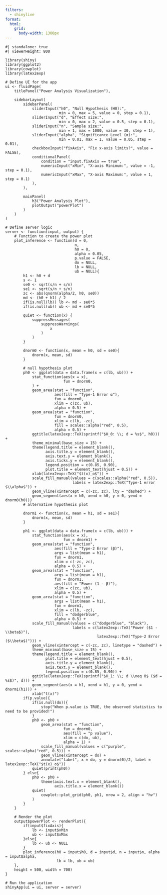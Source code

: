 ```yaml
---
filters: 
  - shinylive
format:
  html:
    grid: 
      body-width: 1300px
---
```


```shinylive-r
#| standalone: true
#| viewerHeight: 800

library(shiny)
library(ggplot2)
library(cowplot)
library(latex2exp)

# Define UI for the app
ui <- fluidPage(
    titlePanel("Power Analysis Visualization"),
    
    sidebarLayout(
        sidebarPanel(
            sliderInput("h0", "Null Hypothesis (H0):", 
                        min = 0, max = 5, value = 0, step = 0.1),
            sliderInput("d", "Effect size:", 
                        min = 0, max = 2, value = 0.5, step = 0.1),
            sliderInput("n", "Sample size:", 
                        min = 1, max = 1000, value = 30, step = 1),
            sliderInput("alpha", "Significance Level (α):", 
                        min = 0.01, max = 1, value = 0.05, step = 0.01),
            checkboxInput("fixAxis", "Fix x-axis limits?", value = FALSE),
            conditionalPanel(
                condition = "input.fixAxis == true",
                numericInput("xMin", "X-axis Minimum:", value = -1, step = 0.1),
                numericInput("xMax", "X-axis Maximum:", value = 1, step = 0.1)
            ),
        ),
        
        mainPanel(
            h3("Power Analysis Plot"),
            plotOutput("powerPlot")
        )
    )
)

# Define server logic
server <- function(input, output) {
    # Function to create the power plot
    plot_inference <- function(d = 0,
                               n,
                               h0 = 0,
                               alpha = 0.05,
                               p.value = FALSE,
                               do = NULL,
                               lb = NULL,
                               ub = NULL){
        h1 <- h0 + d
        s <- 1
        se0 <- sqrt(s/n + s/n)
        se1 <- sqrt(s/n + s/n)
        zc <- abs(qnorm(alpha/2, h0, se0))
        md <- (h0 + h1) / 2
        if(is.null(lb)) lb <- md - se0*5
        if(is.null(ub)) ub <- md + se0*5
        
        quiet <- function(x) {
            suppressMessages(
                suppressWarnings(
                    x
                )
            )
        }
        
        dnorm0 <- function(x, mean = h0, sd = se0){
            dnorm(x, mean, sd)
        }
        
        # null hypothesis plot
        ph0 <- ggplot(data = data.frame(x = c(lb, ub))) +
            stat_function(aes(x = x),
                          fun = dnorm0,
            ) +
            geom_area(stat = "function",
                      aes(fill = "Type-1 Error α"),
                      fun = dnorm0,
                      xlim = c(zc, ub),
                      alpha = 0.5) +
            geom_area(stat = "function",
                      fun = dnorm0,
                      xlim = c(lb, -zc),
                      fill = scales::alpha("red", 0.5),
                      alpha = 0.5) +
            ggtitle(latex2exp::TeX(sprintf("$H_0: \\; d = %s$", h0))) +
            theme_minimal(base_size = 15) +
            theme(legend.title = element_blank(),
                  axis.title.y = element_blank(),
                  axis.text.y = element_blank(),
                  axis.ticks.y = element_blank(),
                  legend.position = c(0.85, 0.90),
                  plot.title = element_text(hjust = 0.5)) +
            xlab(latex2exp::TeX("$t(x)_o$")) +
            scale_fill_manual(values = c(scales::alpha("red", 0.5)),
                              labels = latex2exp::TeX("Type-1 error $\\alpha$")) +
            geom_vline(xintercept = c(-zc, zc), lty = "dashed") +
            geom_segment(aes(x = h0, xend = h0, y = 0, yend = dnorm0(h0)))
        # alternative hypothesis plot
        
        dnorm1 <- function(x, mean = h1, sd = se1){
            dnorm(x, mean, sd)
        }
        
        ph1 <- ggplot(data = data.frame(x = c(lb, ub))) +
            stat_function(aes(x = x),
                          fun = dnorm1) +
            geom_area(stat = "function",
                      aes(fill = "Type-2 Error (β)"),
                      args = list(mean = h1),
                      fun = dnorm1,
                      xlim = c(-zc, zc),
                      alpha = 0.5) +
            geom_area(stat = "function",
                      args = list(mean = h1),
                      fun = dnorm1,
                      aes(fill = "Power (1 - β)"),
                      xlim = c(zc, ub),
                      alpha = 0.5) +
            geom_area(stat = "function",
                      args = list(mean = h1),
                      fun = dnorm1,
                      xlim = c(lb, -zc),
                      fill = "dodgerblue",
                      alpha = 0.5) +
            scale_fill_manual(values = c("dodgerblue", "black"),
                              labels = c(latex2exp::TeX("Power ($1 - \\beta$)"),
                                         latex2exp::TeX("Type-2 Error ($\\beta$)"))) +
            geom_vline(xintercept = c(-zc, zc), linetype = "dashed") +
            theme_minimal(base_size = 15) +
            theme(legend.title = element_blank(),
                  plot.title = element_text(hjust = 0.5),
                  axis.title.y = element_blank(),
                  axis.text.y = element_blank(),
                  legend.position = c(0.85, 0.90)) +
            ggtitle(latex2exp::TeX(sprintf("$H_1: \\; d \\neq 0$ ($d = %s$)", d))) +
            geom_segment(aes(x = h1, xend = h1, y = 0, yend = dnorm1(h1))) +
            xlab("t(x)")
        if(p.value){
            if(is.null(do)){
                stop("When p.value is TRUE, the observed statistics to need to be provided!")
            }
            ph0 <- ph0 +
                geom_area(stat = "function",
                          fun = dnorm0,
                          aes(fill = "p value"),
                          xlim = c(do, ub),
                          alpha = 1) +
                scale_fill_manual(values = c("purple", scales::alpha("red", 0.5))) +
                geom_vline(xintercept = do) +
                annotate("label", x = do, y = dnorm(0)/2, label = latex2exp::TeX("$t(x)_o$"))
            quiet(print(ph0))
        } else{
            ph0 <- ph0 +
                theme(axis.text.x = element_blank(),
                      axis.title.x = element_blank())
            quiet(
                cowplot::plot_grid(ph0, ph1, nrow = 2, align = "hv")
            )
        }
    }
    
    # Render the plot
    output$powerPlot <- renderPlot({
        if(input$fixAxis){
            lb <- input$xMin
            ub <- input$xMax
        }else{
            lb <- ub <- NULL
        }
        plot_inference(h0 = input$h0, d = input$d, n = input$n, alpha = input$alpha,
                       lb = lb, ub = ub)
    },
    height = 500, width = 700)
}

# Run the application
shinyApp(ui = ui, server = server)
```
